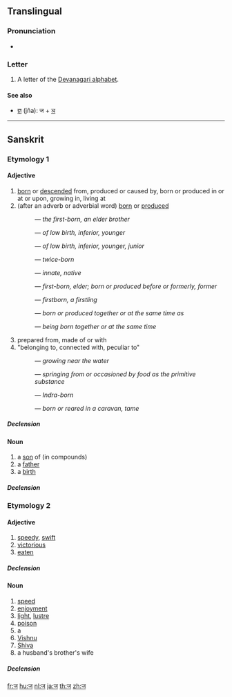 {{Devanagari character info|hex=91c|name=DEVANAGARI LETTER JA|image=[[File:Deva-ज-order.gif|100px]]}}
{{also|ज़}}
==Translingual==

===Pronunciation===
* {{IPA|/dʒə/|lang=mul}}

===Letter===
{{mul-Deva|ja}}

# A letter of the [[Devanagari alphabet]].

====See also====
* [[ज्ञ]] (jña): ज + [[ञ]]

----

==Sanskrit==

===Etymology 1===

====Adjective====
{{infl|sa|adjective|sc=Deva|tr=ja}}

# [[born]] or [[descended]] from, produced or caused by, born or produced in or at or upon, growing in, living at
# (after an adverb or adverbial word) [[born]] or [[produced]]
#: {{term|sc=Deva|अग्रज|tr=ágra-ja|lang=sa}} — ''the first-born, an elder brother''
#: {{term|sc=Deva|अवरज|tr=ávara-já|lang=sa}} — ''of low birth, inferior, younger''
#: {{term|sc=Deva|अवरज|tr=éka-já|lang=sa}} — ''of low birth, inferior, younger, junior''
#: {{term|sc=Deva|द्विज|tr=dvi-já|lang=sa}} — ''twice-born''
#: {{term|sc=Deva|निज|tr=ni-já|lang=sa}} — ''innate, native''
#: {{term|sc=Deva|पूर्वज|tr=pū́rva-já|lang=sa}} — ''first-born, elder; born or produced before or formerly, former''
#: {{term|sc=Deva|प्रथमज|tr=prathamá-já|lang=sa}} — ''firstborn, a firstling''
#: {{term|sc=Deva|सहज|tr=sahá-já|lang=sa}} — ''born or produced together or at the same time as''
#: {{term|sc=Deva|साकंज|tr=sākaṃ-já|lang=sa}} — ''being born together or at the same time''
# prepared from, made of or with
# "belonging to, connected with, peculiar to"
#: {{term|sc=Deva|अनूपज|tr=anūpá-ja|lang=sa}} — ''growing near the water''
#: {{term|sc=Deva|अन्नज|tr=anna-ja|lang=sa}} — ''springing from or occasioned by food as the primitive substance''
#: {{term|sc=Deva|शक्रज|tr=śakrá-ja|lang=sa}} — ''Indra-born''
#: {{term|sc=Deva|सार्थज|tr=sā-rtha-ja|lang=sa}} — ''born or reared in a caravan, tame''

=====Declension=====
{{sa-decl-adj|ज||j||a|ā|a}}

====Noun====
{{infl|sa|noun|sc=Deva|tr=ja|g=m}}

# a [[son]] of (in compounds)
# a [[father]]
# a [[birth]]

=====Declension=====
{{sa-decl-noun-a-m|ज||j|}}

===Etymology 2===

====Adjective====
{{infl|sa|adjective|sc=Deva|tr=ja}}

# [[speedy]], [[swift]]
# [[victorious]]
# [[eaten]]

=====Declension=====
{{sa-decl-adj|ज||j||a|ā|a}}

====Noun====
{{infl|sa|noun|sc=Deva|tr=ja|g=m}}

# [[speed]]
# [[enjoyment]]
# [[light]], [[lustre]]
# [[poison]]
# a {{term|sc=Deva|पिशाच|tr=piśāca|lang=sa||fiend, ogre, demon, imp, malevolent or devilish being}}
# [[Vishnu]]
# [[Shiva]]
# a husband's brother's wife

=====Declension=====
{{sa-decl-noun-a-m|ज||j|}}

[[fr:ज]]
[[hu:ज]]
[[nl:ज]]
[[ja:ज]]
[[th:ज]]
[[zh:ज]]
